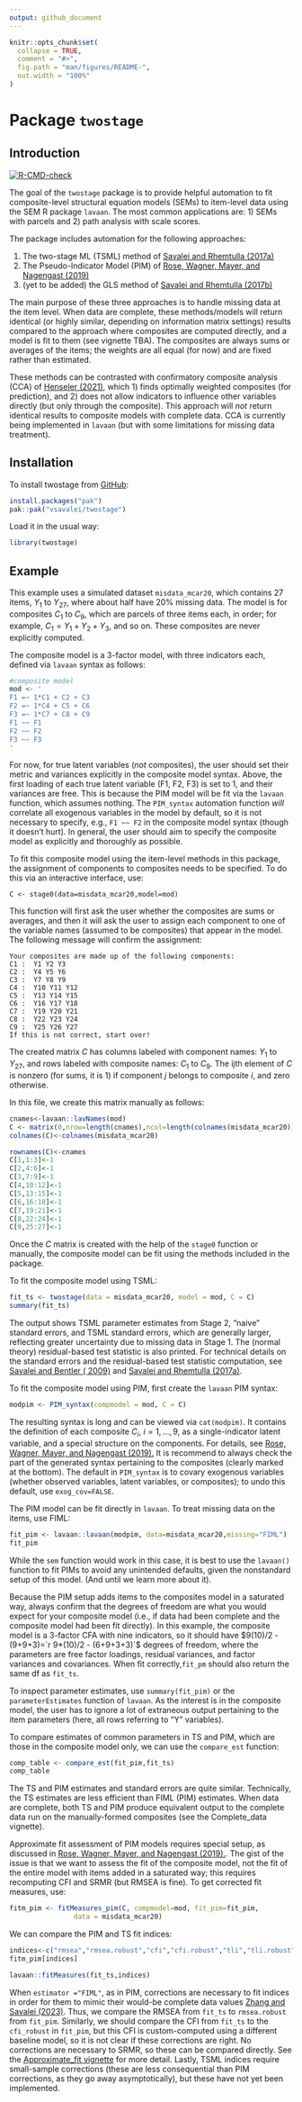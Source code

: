 ```yaml
---
output: github_document
---
```


<!-- README.md is generated from README.Rmd. Please edit that file -->

<!-- Render `README.Rmd` regularly tokeep `README.md` up-to-date, via `devtools::build_readme()` -->

```{=html}
<!-- To view better, run: 
detach("package:twostage", unload = TRUE)
pkgdown::build_site() 
-->
```

```r
knitr::opts_chunk$set(
  collapse = TRUE,
  comment = "#>",
  fig.path = "man/figures/README-",
  out.width = "100%"
)
```

# Package `twostage`

## Introduction

<!-- badges: start -->

[![R-CMD-check](https://github.com/vsavalei/twostage/actions/workflows/R-CMD-check.yaml/badge.svg)](https://github.com/vsavalei/twostage/actions/workflows/R-CMD-check.yaml)

<!-- badges: end -->

The goal of the `twostage` package is to provide helpful automation to fit composite-level structural equation models (SEMs) to item-level data using the SEM R package `lavaan`. The most common applications are: 1) SEMs with parcels and 2) path analysis with scale scores.

The package includes automation for the following approaches:

1)  The two-stage ML (TSML) method of [Savalei and Rhemtulla (2017a)](https://journals.sagepub.com/doi/full/10.3102/1076998617694880)
2)  The Pseudo-Indicator Model (PIM) of [Rose, Wagner, Mayer, and Nagengast (2019)](https://online.ucpress.edu/collabra/article/5/1/9/112958/Model-Based-Manifest-and-Latent-Composite-Scores)
3)  (yet to be added) the GLS method of [Savalei and Rhemtulla (2017b)](https://www.frontiersin.org/journals/psychology/articles/10.3389/fpsyg.2017.00767/full)

The main purpose of these three approaches is to handle missing data at the item level. When data are complete, these methods/models will return identical (or highly similar, depending on information matrix settings) results compared to the approach where composites are computed directly, and a model is fit to them (see vignette TBA). The composites are always sums or averages of the items; the weights are all equal (for now) and are fixed rather than estimated.

These methods can be contrasted with confirmatory composite analysis (CCA) of [Henseler (2021)](https://www.guilford.com/books/Composite-Based-Structural-Equation-Modeling/J%C3%B6rg-Henseler/9781462545605), which 1) finds optimally weighted composites (for prediction), and 2) does not allow indicators to influence other variables directly (but only through the composite). This approach will *not* return identical results to composite models with complete data. CCA is currently being implemented in `lavaan` (but with some limitations for missing data treatment). 

## Installation

To install twostage from [GitHub](https://github.com/):

``` r
install.packages("pak")
pak::pak("vsavalei/twostage")
```

Load it in the usual way:

```r
library(twostage) 
```

## Example

This example uses a simulated dataset `misdata_mcar20`, which contains 27 items, $Y_1$ to $Y_{27}$, where about half have 20% missing data. The model is for composites $C_1$ to $C_9$, which are parcels of three items each, in order; for example, $C_1 = Y_1 + Y_2 + Y_3$, and so on. These composites are never explicitly computed.

The composite model is a 3-factor model, with three indicators each, defined via `lavaan` syntax as follows:

```r
#composite model
mod <- '
F1 =~ 1*C1 + C2 + C3
F2 =~ 1*C4 + C5 + C6
F3 =~ 1*C7 + C8 + C9
F1 ~~ F1
F2 ~~ F2
F3 ~~ F3
'
```

For now, for true latent variables (*not* composites), the user should set their metric and variances explicitly in the composite model syntax. Above, the first loading of each true latent variable (F1, F2, F3) is set to 1, and their variances are free. This is because the PIM model will be fit via the `lavaan` function, which assumes nothing. The `PIM_syntax` automation function *will* correlate all exogenous variables in the model by default, so it is not necessary to specify, e.g., `F1 ~~ F2` in the composite model syntax (though it doesn't hurt). In general, the user should aim to specify the composite model as explicitly and thoroughly as possible.

To fit this composite model using the item-level methods in this package, the assignment of components to composites needs to be specified. To do this via an interactive interface, use:

```         
C <- stage0(data=misdata_mcar20,model=mod)
```
This function will first ask the user whether the composites are sums or averages, and then it will ask the user to assign each component to one of the variable names (assumed to be composites) that appear in the model. The following message will confirm the assignment:

```         
Your composites are made up of the following components: 
C1 :  Y1 Y2 Y3 
C2 :  Y4 Y5 Y6 
C3 :  Y7 Y8 Y9 
C4 :  Y10 Y11 Y12 
C5 :  Y13 Y14 Y15 
C6 :  Y16 Y17 Y18 
C7 :  Y19 Y20 Y21 
C8 :  Y22 Y23 Y24 
C9 :  Y25 Y26 Y27 
If this is not correct, start over! 
```
The created matrix $C$ has columns labeled with component names: $Y_1$ to $Y_{27}$, and rows labeled with composite names: $C_1$ to $C_9$. The ijth element of $C$ is nonzero (for sums, it is 1) if component $j$ belongs to composite $i$, and zero otherwise. 

In this file, we create this matrix manually as follows: 

```r
cnames<-lavaan::lavNames(mod) 
C <- matrix(0,nrow=length(cnames),ncol=length(colnames(misdata_mcar20)))
colnames(C)<-colnames(misdata_mcar20)

rownames(C)<-cnames
C[1,1:3]<-1
C[2,4:6]<-1
C[3,7:9]<-1
C[4,10:12]<-1
C[5,13:15]<-1
C[6,16:18]<-1
C[7,19:21]<-1
C[8,22:24]<-1
C[9,25:27]<-1
```

Once the $C$ matrix is created with the help of the `stage0` function or manually, the composite model can be fit using the methods included in the package.

To fit the composite model using TSML:

```r
fit_ts <- twostage(data = misdata_mcar20, model = mod, C = C)
summary(fit_ts)
```

The output shows TSML parameter estimates from Stage 2, "naive" standard errors, and TSML standard errors, which are generally larger, reflecting greater uncertainty due to missing data in Stage 1. The (normal theory) residual-based test statistic is also printed. For technical details on the standard errors and the residual-based test statistic computation, see [Savalei and Bentler ( 2009)](https://www.tandfonline.com/doi/full/10.1080/10705510903008238) and [Savalei and Rhemtulla (2017a)](https://journals.sagepub.com/doi/full/10.3102/1076998617694880).

To fit the composite model using PIM, first create the `lavaan` PIM syntax:

```r
modpim <- PIM_syntax(compmodel = mod, C = C)

```

The resulting syntax is long and can be viewed via `cat(modpim)`. It contains the definition of each composite $C_i$, $i=1,\ldots,9$, as a single-indicator latent variable, and a special structure on the components. For details, see [Rose, Wagner, Mayer, and Nagengast (2019).](https://online.ucpress.edu/collabra/article/5/1/9/112958/Model-Based-Manifest-and-Latent-Composite-Scores) It is recommend to always check the part of the generated syntax pertaining to the composites (clearly marked at the bottom). The default in `PIM_syntax` is to covary exogenous variables (whether observed variables, latent variables, or composites); to undo this default, use `exog_cov=FALSE`.

The PIM model can be fit directly in `lavaan`. To treat missing data on the items, use FIML:

```r
fit_pim <- lavaan::lavaan(modpim, data=misdata_mcar20,missing="FIML")
fit_pim
```
While the `sem` function would work in this case, it is best to use the `lavaan()` function to fit PIMs to avoid any unintended defaults, given the nonstandard setup of this model. (And until we learn more about it).

Because the PIM setup adds items to the composites model in a saturated way, always confirm that the degrees of freedom are what you would expect for your composite model (i.e., if data had been complete and the composite model had been fit directly). In this example, the composite model is a 3-factor CFA with nine indicators, so it should have $9(10)/2 - (9+9+3)=`r 9*(10)/2 - (6+9+3+3)`$ degrees of freedom, where the parameters are free factor loadings, residual variances, and factor variances and covariances. When fit correctly,`fit_pm` should also return the same df as `fit_ts`. 

To inspect parameter estimates, use `summary(fit_pim)` or the `parameterEstimates` function of `lavaan`. As the interest is in the composite model, the user has to ignore a lot of extraneous output pertaining to the item parameters (here, all rows referring to "Y" variables).

To compare estimates of common parameters in TS and PIM, which are those in the composite model only, we can use the `compare_est` function:

```r
comp_table <- compare_est(fit_pim,fit_ts)
comp_table
```

The TS and PIM estimates and standard errors are quite similar. Technically, the TS estimates are less efficient than FIML (PIM) estimates. When data are complete, both TS and PIM produce equivalent output to the complete data run on the manually-formed composites (see the Complete_data vignette).

Approximate fit assessment of PIM models requires special setup, as discussed in [Rose, Wagner, Mayer, and Nagengast (2019).](https://online.ucpress.edu/collabra/article/5/1/9/112958/Model-Based-Manifest-and-Latent-Composite-Scores). The gist of the issue is that we want to assess the fit of the composite model, not the fit of the entire model with items added in a saturated way; this requires recomputing CFI and SRMR (but RMSEA is fine). To get corrected fit measures, use: 

```r
fitm_pim <- fitMeasures_pim(C, compmodel=mod, fit_pim=fit_pim, 
                data = misdata_mcar20)
```
We can compare the PIM and TS fit indices:

```r
indices<-c("rmsea","rmsea.robust","cfi","cfi.robust","tli","tli.robust","srmr")
fitm_pim[indices]

lavaan::fitMeasures(fit_ts,indices)
```

When `estimator ="FIML"`, as in PIM, corrections are necessary to fit indices in order for them to mimic their would-be complete data values [Zhang and Savalei (2023)](https://psycnet.apa.org/doiLanding?doi=10.1037%2Fmet0000445). Thus, we compare the RMSEA from `fit_ts` to `rmsea.robust` from `fit_pim`. Similarly, we should compare the CFI from `fit_ts` to the `cfi_robust` in ` fit_pim`, but this CFI is custom-computed using a different baseline model, so it is not clear if these corrections are right. No corrections are necessary to SRMR, so these can be compared directly. See the [Approximate_fit vignette](../doc/Approximate_fit.html) for more detail. Lastly, TSML indices require small-sample corrections (these are less consequential than PIM corrections, as they go away asymptotically), but these have not yet been implemented. 

```{=html}
<!-- Links to (../doc/Complete_data.html) do not work until the package website is on Github. Links to  (../vignettes/Complete_data.html) do not work because this folder does not contain hmtl files. Ignore for now, see advice below.

<!-- Note on GitHub: If the README is on GitHub and you want to link to the rendered vignette during development, you could manually provide a link to a rendered version stored externally (e.g., on GitHub Pages) until it is published on CRAN.-->
```
